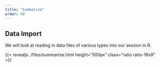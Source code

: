 ```yaml
---
title: "Summarize"
order: 40
---
```


## Data Import

We will look at reading in data files of various types into our session in R. 


{{< revealjs ./files/summarize.html height="500px" class="ratio ratio-16x9" >}}
